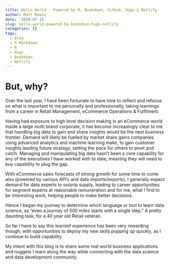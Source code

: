 ```yaml
---
title: Hello World - Powered by R, Bookdown, Github, Hugo & Netlify
author: Matt Rowse
date: '2020-07-15'
slug: hello-world-powered-by-bookdown-hugo-netlify
categories: []
tags:
  - blog
  - R Markdown
  - R
  - Hugo
  - Bookdown
  - Netlify
---
```


# But, why?
Over the last year, I have been fortunate to have time to reflect and refocus on what is important to me personally and professionally, taking learnings from a career in Retail Management, eCommerce Operations & Fulfilment.

Having had exposure to high level decision making in an eCommerce world inside a large multi brand corporate, it has become increasingly clear to me that handling big data to gain and share insights would be the next business frontier. Demand will likely be fuelled by market share gains companies using advanced analytics and machine learning make, to gain customer insights leading future strategy, setting the pace for others to pivot and catch. Managing and manipulating big data hasn't been a core capability for any of the executives I have worked with to date, meaning they will need to buy capability to plug the gap.

With eCommerce sales forecasts of strong growth for some time to come also (powered by various API's and data imports/exports), I generally expect demand for data experts to outsrip supply, leading to career opportunities for segment experts at reasonable remuneration and for me, what I find to be interesting work, helping people to make better decisions. 

Hence I began my journey to determine which language or tool to learn data science, as "even a journey of 500 miles starts with a single step." A pretty daunting task, for a 40 year old Retail veteran.

So far I have to say this learninf experience has been very rewarding though, with opportunities to deploy my new skills popping up quickly, as I continue to build capability.

My intent with this blog is to share some real world business applications and nuggets I learn along the way while connecting with the data science and data development community. 